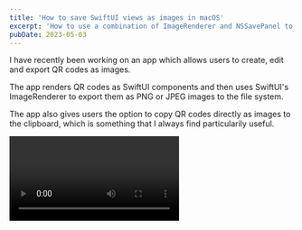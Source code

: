 ```yaml
---
title: 'How to save SwiftUI views as images in macOS'
excerpt: 'How to use a combination of ImageRenderer and NSSavePanel to save SwiftUI views as images to the macOS file system.'
pubDate: 2023-05-03
---
```



I have recently been working on an app which allows users to create, edit and export QR codes as images.

The app renders QR codes as SwiftUI components and then uses SwiftUI's ImageRenderer to export them as PNG or JPEG images to the file system.

The app also gives users the option to copy QR codes directly as images to the clipboard, which is something that I always find particularily useful.

<Video src="/assets/posts/how-to-save-swiftui-views-as-images-in-macos/export-image.mp4" />

## Showing an NSSavePanel from SwiftUI

As it stands, SwiftUI does not have a native way to allow the user to save a file to disk from a macOS app using a save panel. However, you can still use `AppKit` to create an `NSSavePanel` and present it from a SwiftUI view:

```swift:QRCodeEditor.swift
private func savePanel(for type: UTType) -> URL? {
    let savePanel = NSSavePanel()
    savePanel.allowedContentTypes = [type]
    savePanel.canCreateDirectories = true
    savePanel.isExtensionHidden = false
    savePanel.title = "Save the QR Code as an image"
    savePanel.message = "Choose a folder and a name to store the image."
    savePanel.nameFieldLabel = "Image file name:"

    return savePanel.runModal() == .OK ? savePanel.url : nil
}
```

> I want to give a shoutout to [this awesome article](https://swdevnotes.com/swift/2022/save-an-image-to-macos-file-system-with-swiftui) from [Eric Callanan](https://www.linkedin.com/in/calleric/) which helped me figure out how to create and show an `NSSavePanel` from a SwiftUI view.

The function above creates an `NSSavePanel`, sets the allowed content types, shows the panel to the user using the `runModal` method and, if the response is valid, the `savePanel` method then returns the URL where the new file should be saved.

You can then use this private function directly from a `SwiftUI` view. In my case, I have a `ToolbarItem` with a set of `MenuButton`s that allow the user to export the QR code as an image in different formats:

```swift:QRCodeEditor.swift
struct QRCodeEditor: View {
    @ObservedObject var viewModel: QRCodeEditorViewModel

    var body: some View {
        HStack {
            QRCodeCanvas(qrCode: viewModel.qrCode)
                .frame(maxWidth: .infinity, maxHeight: .infinity, alignment: .center)

            Divider()

            Sidebar(qrCode: $viewModel.qrCode)
                .frame(idealWidth: 250, maxWidth: 250, maxHeight: .infinity)
        }
        .toolbar {
            ToolbarItem(placement: .primaryAction) {
                Menu {
                    MenuButton(image: "photo", title: "Save as PNG", action: {
                        // Show panel with PNG as the allowed content type
                        if let url = savePanel(for: .png) {
                            viewModel.save(at: url, with: .png)
                        }
                    })
                    MenuButton(image: "photo", title: "Save as JPEG", action: {
                        // Show panel with PNG as the allowed content type
                        if let url = savePanel(for: .jpeg) {
                            viewModel.save(at: url, with: .jpeg)
                        }
                    })
                    MenuButton(image: "doc.on.clipboard", title: "Copy to clipboard", action: { viewModel.copyToClipboard() })
                } label: {
                    Image(systemName: "square.and.arrow.up")
                }
            }
        }
    }
}
```

> ⚠️ It is important to note that you will need to set some read/write capabilities in your target's configuration to be able to show the save panel and write to the file system. Failing to set these capabilities results in a runtime crash when trying to present an `NSSavePanel`. Please refer to [Eric's article to learn how to do so](https://swdevnotes.com/swift/2022/save-an-image-to-macos-file-system-with-swiftui).

## Rendering an image from a SwiftUI view

Now that you have a URL you can save the image to, you can use SwiftUI's `ImageRenderer` to render an image from a SwiftUI view and then write it to said URL:

```swift:QRCodeEditorViewModel.swift
enum ContentType {
    case jpeg
    case png
}

@MainActor func save(_ qrCode: QRCodeModel, with contentType: ContentType, at url: URL) {
    let qrCodeView = QRCodeCanvas(qrCode: qrCode).frame(width: 1024, height: 1024)
    guard let cgImage = ImageRenderer(content: qrCodeView).cgImage else {
        return
    }

    let image = NSImage(cgImage: cgImage, size: .init(width: 1024, height: 1024))
    guard let representation = image?.tiffRepresentation else { return }
    let imageRepresentation = NSBitmapImageRep(data: representation)

    let imageData: Data?
    switch contentType {
    case .jpeg: imageData = imageRepresentation?.representation(using: .jpeg, properties: [:])
    case .png: imageData = imageRepresentation?.representation(using: .png, properties: [:])
    }

    try? imageData?.write(to: url)
}
```

Note that if you want to support multiple formats like in the snippet above, you will need to create an `NSBitmapImageRep` from the image's `tiffRepresentation` and then use the `representation(using:properties:)` method to convert the image to the desired format before writing it to a file URL.

## Bonus track: Saving an image to the clipboard

As I mentioned in the introduction, the app also allows users to save the image directly to the clipboard by using a combination of `ImageRenderer` and `NSPaseteboard` calls:

```swift
@MainActor func copyToClipboard(qrCode: QRCodeModel) {
    let qrCodeView = QRCodeCanvas(qrCode: qrCode).frame(width: 1024, height: 1024)
    guard let cgImage = ImageRenderer(content: qrCodeView).cgImage else {
        return
    }

    let image = NSImage(cgImage: cgImage, size: .init(width: 1024, height: 1024))
    let pasteboard = NSPasteboard.general
    pasteBoard.clearContents()
    pasteBoard.writeObjects([image])
}
```

## Prior art and considerations

Using `ImageRenderer` in SwiftUI is a topic that has been extensively covered in the past. Despite this, I wanted to share my own take on the topic and what worked for me when developing this feature in my app.

Here's a list of amazing prior art that I used as a reference when developing this feature:

1. [Save an image to MacOS file system with SwiftUI](https://swdevnotes.com/swift/2022/save-an-image-to-macos-file-system-with-swiftui/) by [Eric Callanan](https://www.linkedin.com/in/calleric/).
2. [How to convert a SwiftUI view to an image](https://www.hackingwithswift.com/quick-start/swiftui/how-to-convert-a-swiftui-view-to-an-image) by [Paul Hudson](https://twitter.com/twostraws).
3. [Bringing platform-specific types together in SwiftUI](https://danielsaidi.com/blog/2022/04/25/bringing-platform-specific-types-together-in-swiftui) by [Daniel Saidi](https://twitter.com/danielsaidi).
